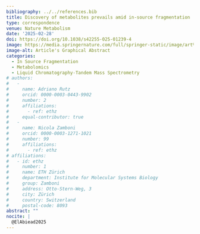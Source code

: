 ```yaml
---
bibliography: ../../references.bib
title: Discovery of metabolites prevails amid in-source fragmentation
type: correspondence
venue: Nature Metabolism
date: '2025-02-28'
doi: https://doi.org/10.1038/s42255-025-01239-4
image: https://media.springernature.com/full/springer-static/image/art%3A10.1038%2Fs42255-025-01239-4/MediaObjects/42255_2025_1239_Fig1_HTML.png
image-alt: Article's Graphical Abstract
categories:
  - In Source Fragmentation
  - Metabolomics
  - Liquid Chromatography-Tandem Mass Spectrometry
# authors:
#   -
#     name: Adriano Rutz
#     orcid: 0000-0003-0443-9902
#     number: 2
#     affiliations:
#       - ref: ethz
#     equal-contributor: true
#   - 
#     name: Nicola Zamboni
#     orcid: 0000-0003-1271-1021
#     number: 99
#     affiliations:
#       - ref: ethz
# affiliations:
#   - id: ethz
#     number: 1
#     name: ETH Zürich
#     department: Institute for Molecular Systems Biology
#     group: Zamboni
#     address: Otto-Stern-Weg, 3
#     city: Zürich
#     country: Switzerland
#     postal-code: 8093
abstract: ""
nocite: |
  @ElAbiead2025
---
```

